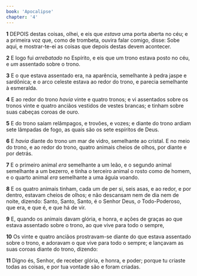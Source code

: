 ```yaml
---
book: 'Apocalipse'
chapter: '4'
---
```


**1** DEPOIS destas coisas, olhei, e eis que _estava_ uma porta aberta no céu; e a primeira voz que, como de trombeta, ouvira falar comigo, disse: Sobe aqui, e mostrar-te-ei as coisas que depois destas devem acontecer.

**2** E logo fui _arrebatado_ no Espírito, e eis que um trono estava posto no céu, e _um_ assentado sobre o trono.

**3** E o que estava assentado era, na aparência, semelhante à pedra jaspe e sardônica; e o arco celeste estava ao redor do trono, e parecia semelhante à esmeralda.

**4** E ao redor do trono _havia_ vinte e quatro tronos; e vi assentados sobre os tronos vinte e quatro anciãos vestidos de vestes brancas; e tinham sobre suas cabeças coroas de ouro.

**5** E do trono saíam relâmpagos, e trovões, e vozes; e diante do trono ardiam sete lâmpadas de fogo, as quais são os sete espíritos de Deus.

**6** E _havia_ diante do trono um mar de vidro, semelhante ao cristal. E no meio do trono, e ao redor do trono, quatro animais cheios de olhos, por diante e por detrás.

**7** E o primeiro animal _era_ semelhante a um leão, e o segundo animal semelhante a um bezerro, e tinha o terceiro animal o rosto como de homem, e o quarto animal _era_ semelhante a uma águia voando.

**8** E os quatro animais tinham, cada um de per si, seis asas, e ao redor, e por dentro, estavam cheios de olhos; e não descansam nem de dia nem de noite, dizendo: Santo, Santo, Santo, é o Senhor Deus, _o_ Todo-Poderoso, que era, e que é, e que há de vir.

**9** E, quando os animais davam glória, e honra, e ações de graças ao que estava assentado sobre o trono, ao que vive para todo o sempre,

**10** Os vinte e quatro anciãos prostravam-se diante do que estava assentado sobre o trono, e adoravam o que vive para todo o sempre; e lançavam as suas coroas diante do trono, dizendo:

**11** Digno és, Senhor, de receber glória, e honra, e poder; porque tu criaste todas as coisas, e por tua vontade são e foram criadas.
